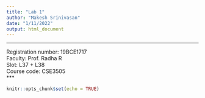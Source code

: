 ```yaml
---
title: "Lab 1"
author: "Makesh Srinivasan"
date: "1/11/2022"
output: html_document
---
```


***
Registration number: 19BCE1717<br>
Faculty: Prof. Radha R<br>
Slot: L37 + L38<br>
Course code: CSE3505 <br>
***

```r
knitr::opts_chunk$set(echo = TRUE)
```

## 

```r

```
